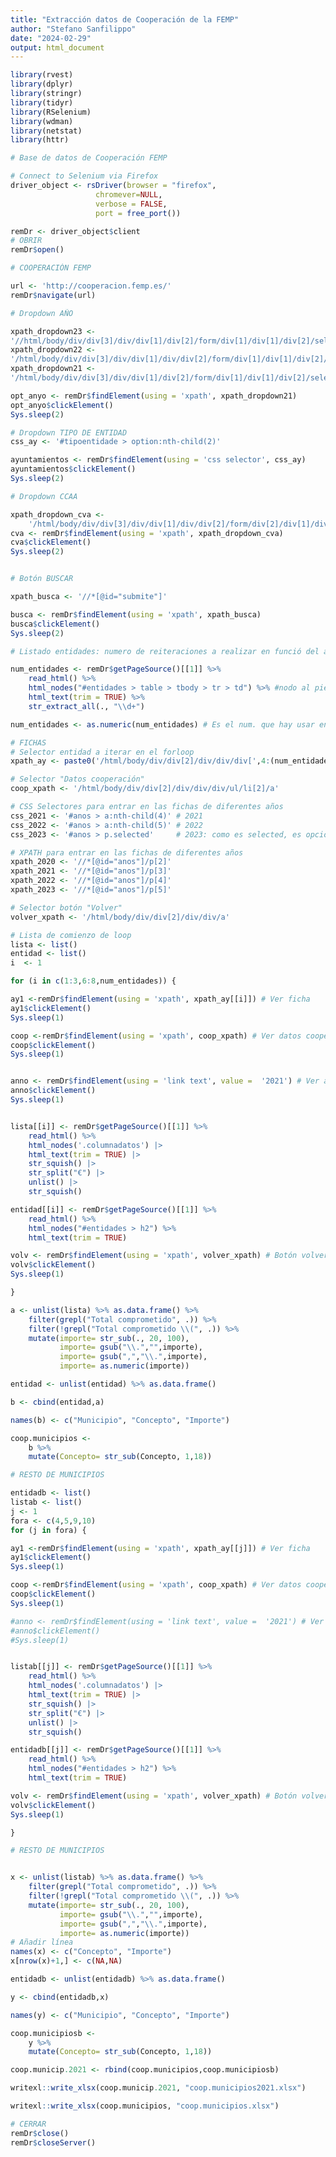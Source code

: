 ---
title: "Extracción datos de Cooperación de la FEMP"
author: "Stefano Sanfilippo"
date: "2024-02-29"
output: html_document
---


```{r}

library(rvest)
library(dplyr)
library(stringr)
library(tidyr)
library(RSelenium)
library(wdman)
library(netstat)
library(httr)


```

```{r}
# Base de datos de Cooperación FEMP

# Connect to Selenium via Firefox
driver_object <- rsDriver(browser = "firefox",
                   chromever=NULL,
                   verbose = FALSE,
                   port = free_port())

remDr <- driver_object$client
# OBRIR
remDr$open()
```


```{r}
# COOPERACIÓN FEMP

url <- 'http://cooperacion.femp.es/'
remDr$navigate(url)

```



```{r}
# Dropdown AÑO

xpath_dropdown23 <-
'//html/body/div/div[3]/div/div[1]/div[2]/form/div[1]/div[1]/div[2]/select/option[20]'
xpath_dropdown22 <-
'/html/body/div/div[3]/div/div[1]/div/div[2]/form/div[1]/div[1]/div[2]/select/option[19]'
xpath_dropdown21 <-
'/html/body/div/div[3]/div/div[1]/div[2]/form/div[1]/div[1]/div[2]/select/option[18]'

opt_anyo <- remDr$findElement(using = 'xpath', xpath_dropdown21)
opt_anyo$clickElement()
Sys.sleep(2)

# Dropdown TIPO DE ENTIDAD
css_ay <- '#tipoentidade > option:nth-child(2)'

ayuntamientos <- remDr$findElement(using = 'css selector', css_ay)
ayuntamientos$clickElement()
Sys.sleep(2)

# Dropdown CCAA

xpath_dropdown_cva <- 
    '/html/body/div/div[3]/div/div[1]/div/div[2]/form/div[2]/div[1]/div[2]/div/select/option[11]'
cva <- remDr$findElement(using = 'xpath', xpath_dropdown_cva)
cva$clickElement()
Sys.sleep(2)


# Botón BUSCAR

xpath_busca <- '//*[@id="submite"]'

busca <- remDr$findElement(using = 'xpath', xpath_busca)
busca$clickElement()
Sys.sleep(2)


```


```{r}

# Listado entidades: numero de reiteraciones a realizar en funció del año seleccionado

num_entidades <- remDr$getPageSource()[[1]] %>% 
    read_html() %>%
    html_nodes("#entidades > table > tbody > tr > td") %>% #nodo al pie de página 
    html_text(trim = TRUE) %>% 
    str_extract_all(., "\\d+")

num_entidades <- as.numeric(num_entidades) # Es el num. que hay usar en for loop

# FICHAS
# Selector entidad a iterar en el forloop
xpath_ay <- paste0('/html/body/div/div[2]/div/div/div[',4:(num_entidades+3),']/a[1]')

# Selector "Datos cooperación"
coop_xpath <- '/html/body/div/div[2]/div/div/div/ul/li[2]/a'

# CSS Selectores para entrar en las fichas de diferentes años
css_2021 <- '#anos > a:nth-child(4)' # 2021 
css_2022 <- '#anos > a:nth-child(5)' # 2022
css_2023 <- '#anos > p.selected'     # 2023: como es selected, es opcional

# XPATH para entrar en las fichas de diferentes años
xpath_2020 <- '//*[@id="anos"]/p[2]'
xpath_2021 <- '//*[@id="anos"]/p[3]'
xpath_2022 <- '//*[@id="anos"]/p[4]'
xpath_2023 <- '//*[@id="anos"]/p[5]'

# Selector botón "Volver"
volver_xpath <- '/html/body/div/div[2]/div/div/a'

# Lista de comienzo de loop
lista <- list()
entidad <- list()
i  <- 1


```


```{r}

for (i in c(1:3,6:8,num_entidades)) {

ay1 <-remDr$findElement(using = 'xpath', xpath_ay[[i]]) # Ver ficha
ay1$clickElement()
Sys.sleep(1)

coop <-remDr$findElement(using = 'xpath', coop_xpath) # Ver datos cooperacion
coop$clickElement()
Sys.sleep(1)


anno <- remDr$findElement(using = 'link text', value =  '2021') # Ver año
anno$clickElement()
Sys.sleep(1)


lista[[i]] <- remDr$getPageSource()[[1]] %>% 
    read_html() %>%
    html_nodes('.columnadatos') |>
    html_text(trim = TRUE) |> 
    str_squish() |> 
    str_split("€") |> 
    unlist() |> 
    str_squish()

entidad[[i]] <- remDr$getPageSource()[[1]] %>% 
    read_html() %>%
    html_nodes("#entidades > h2") %>% 
    html_text(trim = TRUE)

volv <- remDr$findElement(using = 'xpath', volver_xpath) # Botón volver
volv$clickElement()
Sys.sleep(1)

}
```


```{r}
a <- unlist(lista) %>% as.data.frame() %>% 
    filter(grepl("Total comprometido", .)) %>%
    filter(!grepl("Total comprometido \\(", .)) %>% 
    mutate(importe= str_sub(., 20, 100),
           importe= gsub("\\.","",importe),
           importe= gsub(",","\\.",importe),
           importe= as.numeric(importe))

entidad <- unlist(entidad) %>% as.data.frame()

b <- cbind(entidad,a)

names(b) <- c("Municipio", "Concepto", "Importe")

coop.municipios <- 
    b %>% 
    mutate(Concepto= str_sub(Concepto, 1,18))

```



```{r}

# RESTO DE MUNICIPIOS

entidadb <- list()
listab <- list()
j <- 1
fora <- c(4,5,9,10)
for (j in fora) {

ay1 <-remDr$findElement(using = 'xpath', xpath_ay[[j]]) # Ver ficha
ay1$clickElement()
Sys.sleep(1)

coop <-remDr$findElement(using = 'xpath', coop_xpath) # Ver datos cooperacion
coop$clickElement()
Sys.sleep(1)

#anno <- remDr$findElement(using = 'link text', value =  '2021') # Ver año
#anno$clickElement()
#Sys.sleep(1)


listab[[j]] <- remDr$getPageSource()[[1]] %>% 
    read_html() %>%
    html_nodes('.columnadatos') |>
    html_text(trim = TRUE) |> 
    str_squish() |> 
    str_split("€") |> 
    unlist() |> 
    str_squish()

entidadb[[j]] <- remDr$getPageSource()[[1]] %>% 
    read_html() %>%
    html_nodes("#entidades > h2") %>% 
    html_text(trim = TRUE)

volv <- remDr$findElement(using = 'xpath', volver_xpath) # Botón volver
volv$clickElement()
Sys.sleep(1)

}


```


```{r}

# RESTO DE MUNICIPIOS


x <- unlist(listab) %>% as.data.frame() %>% 
    filter(grepl("Total comprometido", .)) %>%
    filter(!grepl("Total comprometido \\(", .)) %>% 
    mutate(importe= str_sub(., 20, 100),
           importe= gsub("\\.","",importe),
           importe= gsub(",","\\.",importe),
           importe= as.numeric(importe))
# Añadir línea
names(x) <- c("Concepto", "Importe")
x[nrow(x)+1,] <- c(NA,NA)

entidadb <- unlist(entidadb) %>% as.data.frame()

y <- cbind(entidadb,x)

names(y) <- c("Municipio", "Concepto", "Importe")

coop.municipiosb <- 
    y %>% 
    mutate(Concepto= str_sub(Concepto, 1,18))


```

```{r}

coop.municip.2021 <- rbind(coop.municipios,coop.municipiosb)

writexl::write_xlsx(coop.municip.2021, "coop.municipios2021.xlsx")
```




```{r}
writexl::write_xlsx(coop.municipios, "coop.municipios.xlsx")
```


```{r}
# CERRAR
remDr$close()
remDr$closeServer()
```

